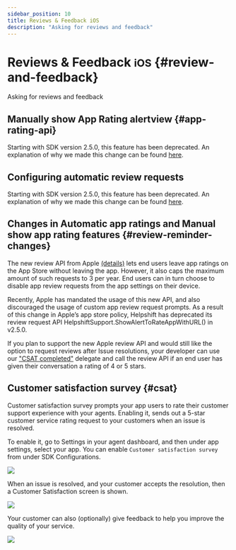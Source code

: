 ```yaml
---
sidebar_position: 10
title: Reviews & Feedback iOS
description: "Asking for reviews and feedback"
---
```




# Reviews & Feedback <small>iOS</small> {#review-and-feedback}

<Intro>

Asking for reviews and feedback


</Intro>


## Manually show App Rating alertview {#app-rating-api}

Starting with SDK version 2.5.0, this feature has been deprecated. An explanation of why we made this change can be found [here](#review-reminder-changes).

## Configuring automatic review requests

Starting with SDK version 2.5.0, this feature has been deprecated. An explanation of why we made this change can be found [here](#review-reminder-changes).

## Changes in Automatic app ratings and Manual show app rating features {#review-reminder-changes}

The new review API from Apple [(details)](https://developer.apple.com/documentation/storekit/skstorereviewcontroller/2851536-requestreview) lets end users leave app ratings on the App Store without leaving the app. However, it also caps the maximum amount of such requests to 3 per year. End users can in turn choose to disable app review requests from the app settings on their device.

Recently, Apple has mandated the usage of this new API, and also discouraged the usage of custom app review request prompts. As a result of this change in Apple’s app store policy, Helpshift has deprecated its review request API HelpshiftSupport.ShowAlertToRateAppWithURL() in v2.5.0.

If you plan to support the new Apple review API and would still like the option to request reviews after Issue resolutions, your developer can use our ["CSAT completed"](#csat) delegate and call the review API if an end user has given their conversation a rating of 4 or 5 stars.

## Customer satisfaction survey {#csat}

Customer satisfaction survey prompts your app users to rate their customer support experience with your agents. Enabling it, sends out a 5-star customer service rating request to your customers when an issue is resolved.

To enable it, go to Settings in your agent dashboard, and then under app settings, select your app. You can enable `Customer satisfaction survey` from under SDK Configurations.

![](/static/books/ios/csat-admin-enable.png)

When an issue is resolved, and your customer accepts the resolution, then a Customer Satisfaction screen is shown.

![](/static/books/ios/csat-iphone.png)

Your customer can also (optionally) give feedback to help you improve the quality of your service.

![](/static/books/ios/csat-service-rating.png)

